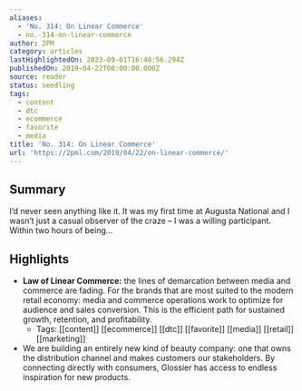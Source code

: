 ```yaml
---
aliases:
  - 'No. 314: On Linear Commerce'
  - no.-314-on-linear-commerce
author: 2PM
category: articles
lastHighlightedOn: 2023-09-01T16:48:56.294Z
publishedOn: 2019-04-22T00:00:00.000Z
source: reader
status: seedling
tags:
  - content
  - dtc
  - ecommerce
  - favorite
  - media
title: 'No. 314: On Linear Commerce'
url: 'https://2pml.com/2019/04/22/on-linear-commerce/'
---
```

## Summary

I’d never seen anything like it. It was my first time at Augusta National and I wasn’t just a casual observer of the craze – I was a willing participant. Within two hours of being…

## Highlights

- **Law of Linear Commerce:** the lines of demarcation between media and commerce are fading. For the brands that are most suited to the modern retail economy: media and commerce operations work to optimize for audience and sales conversion. This is the efficient path for sustained growth, retention, and profitability.
    - Tags: [[content]] [[ecommerce]] [[dtc]] [[favorite]] [[media]] [[retail]] [[marketing]]
- We are building an entirely new kind of beauty company: one that owns the distribution channel and makes customers our stakeholders. By connecting directly with consumers, Glossier has access to endless inspiration for new products.
